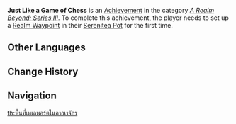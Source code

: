 {{Achievement Infobox
|title        = 
|id           = 81086
|order id     = 1087
|category     = A Realm Beyond: Series III
|description  = Set up a [[Sub-Space Waypoint|Realm Waypoint]] in your Serenitea Pot for the first time.
|requirements = 
|primogems    = 5
|tracking     = 
|topic        = 
}}
'''Just Like a Game of Chess''' is an [[Achievement]] in the category ''[[A Realm Beyond: Series III]]''. To complete this achievement, the player needs to set up a [[Sub-Space Waypoint|Realm Waypoint]] in their [[Serenitea Pot]] for the first time.
<!--
==Trivia==

==Video Guides==
{{EVT
|video1   = 
|caption1 = 
}}
-->
==Other Languages==
{{Other Languages
|en      = Just Like a Game of Chess
|zhs     = 传送空间棋盘
|zhs_rm  = Chuánsòng Kōngjiān Qípán
|zht     = 傳送空間棋盤
|zht_rm  = Chuánsòng Kōngjiān Qípán
|zh_tl   = Chessboard of the Teleportation Space
|ja      = 空間転送碁盤
|ja_rm   = Kuukan Tensou Goban{{Assumed}}
|ja_tl   = {{w|Go}} Board of the Space Transfer{{Sino}}
|ko      = 공간 워프의 말판
|ko_rm   = 
|ko_tl   = 
|es      = Ajedrez intraespacial
|es_tl   = Interspatial Chess
|fr      = Échiquier interspatial
|fr_tl   = Interspatial Chessboard
|ru      = Как фигуры на шахматной доске
|ru_tl   = 
|th      = พื้นที่เทเลพอร์ตในอาณาจักร
|th_rm   = 
|th_tl   = 
|vi      = Bàn cờ không gian dịch chuyển
|vi_tl   = 
|de      = Schach zwischen den Welten
|de_tl   = Chess Between The Worlds
|id      = Seperti Permainan Catur
|id_tl   = Just Like a Game of Chess
|pt      = Como um Jogo de Xadrez
|pt_tl   = Like a Game of Chess
}}

==Change History==
{{Change History|2.0}}
<!--
==References==
{{Reflist}}
-->
==Navigation==
{{Achievement Navbox|A Realm Beyond: Series III}}
[[th:พื้นที่เทเลพอร์ตในอาณาจักร]]